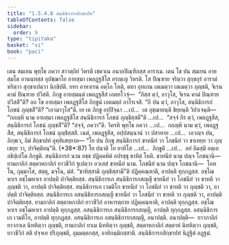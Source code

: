 ```yaml
---
title: "1.5.4.8 สนฺนิธิการกสิกฺขาปท"
tableOfContents: false
sidebar:
  order: 9
type: "tipitaka"
basket: "vi"
book: "paci"
---
```



<DynamicBreadcrumb />

<Division number="252" book="paci">

<Paragraph number="812" book="paci">
เตน สมเยน พุทฺโธ ภควา สาวตฺถิยํ วิหรติ เชตวเน อนาถปิณฺฑิกสฺส อาราเม. เตน โข ปน สมเยน อายสฺมโต อานนฺทสฺส อุปชฺฌาโย อายสฺมา เพลฏฺฐสีโส อรญฺเญ วิหรติ. โส ปิณฺฑาย จริตฺวา สุกฺขกุรํ อารามํ หริตฺวา สุกฺขาเปตฺวา นิกฺขิปติ. ยทา อาหาเรน อตฺโถ โหติ, ตทา อุทเกน เตเมตฺวา เตเมตฺวา ภุญฺชติ, จิเรน คามํ ปิณฺฑาย ปวิสติ. ภิกฺขู อายสฺมนฺตํ เพลฏฺฐสีสํ เอตทโวจุํ—  “กิสฺส ตฺวํ, อาวุโส, จิเรน คามํ ปิณฺฑาย ปวิสสี”ติ? อถ โข อายสฺมา เพลฏฺฐสีโส ภิกฺขูนํ เอตมตฺถํ อาโรเจสิ. “กึ ปน ตฺวํ, อาวุโส, สนฺนิธิการกํ โภชนํ ภุญฺชสี”ติ? “เอวมาวุโส”ติ.
</Paragraph>

<Paragraph number="813" book="paci">
เย เต ภิกฺขู อปฺปิจฺฉา …เป…  เต อุชฺฌายนฺติ ขิยฺยนฺติ วิปาเจนฺติ—  “กถญฺหิ นาม อายสฺมา เพลฏฺฐสีโส สนฺนิธิการกํ โภชนํ ภุญฺชิสฺสตี”ติ …เป…  “สจฺจํ กิร ตฺวํ, เพลฏฺฐสีส, สนฺนิธิการกํ โภชนํ ภุญฺชสี”ติ? “สจฺจํ, ภควา”ติ. วิครหิ พุทฺโธ ภควา …เป…  กถญฺหิ นาม ตฺวํ, เพลฏฺฐสีส, สนฺนิธิการกํ โภชนํ ภุญฺชิสฺสสิ. เนตํ, เพลฏฺฐสีส, อปฺปสนฺนานํ วา ปสาทาย …เป…  เอวญฺจ ปน, ภิกฺขเว, อิมํ สิกฺขาปทํ อุทฺทิเสยฺยาถ—
</Paragraph>

</Division>
<Division number="253" book="paci">

<Paragraph number="814" book="paci">
<Emphasis>“โย ปน ภิกฺขุ สนฺนิธิการกํ ขาทนียํ วา โภชนียํ วา ขาเทยฺย วา ภุญฺเชยฺย วา, ปาจิตฺติยนฺ”</Emphasis>ติ. (*38*:<Emphasis>87</Emphasis>)
</Paragraph>

</Division>
<Division number="254" book="paci">

<Paragraph number="815" book="paci">
<Emphasis>โย ปนา</Emphasis>ติ โย ยาทิโส …เป…  <Emphasis>ภิกฺขู</Emphasis>ติ …เป…  อยํ อิมสฺมึ อตฺเถ อธิปฺเปโต ภิกฺขูติ.
</Paragraph>

<Paragraph number="816" book="paci">
<Emphasis>สนฺนิธิการกํ</Emphasis> นาม อชฺช ปฏิคฺคหิตํ อปรชฺชุ ขาทิตํ โหติ.
</Paragraph>

<Paragraph number="817" book="paci">
<Emphasis>ขาทนียํ</Emphasis> นาม ปญฺจ โภชนานิ—  ยามกาลิกํ สตฺตาหกาลิกํ ยาวชีวิกํ ฐเปตฺวา อวเสสํ ขาทนียํ นาม.
</Paragraph>

<Paragraph number="818" book="paci">
<Emphasis>โภชนียํ</Emphasis> นาม ปญฺจ โภชนานิ—  โอทโน, กุมฺมาโส, สตฺตุ, มจฺโฉ, มํสํ.
</Paragraph>

<Paragraph number="819" book="paci">
“ขาทิสฺสามิ ภุญฺชิสฺสามี”ติ ปฏิคฺคณฺหาติ, อาปตฺติ ทุกฺกฏสฺส. อชฺโฌหาเร อชฺโฌหาเร อาปตฺติ ปาจิตฺติยสฺส.
</Paragraph>

</Division>
<Division number="255" book="paci">

<Paragraph number="820" book="paci">
สนฺนิธิการเก สนฺนิธิการกสญฺญี ขาทนียํ วา โภชนียํ วา ขาทติ วา ภุญฺชติ วา, อาปตฺติ ปาจิตฺติยสฺส. สนฺนิธิการเก เวมติโก ขาทนียํ วา โภชนียํ วา ขาทติ วา ภุญฺชติ วา, อาปตฺติ ปาจิตฺติยสฺส. สนฺนิธิการเก อสนฺนิธิการกสญฺญี ขาทนียํ วา โภชนียํ วา ขาทติ วา ภุญฺชติ วา, อาปตฺติ ปาจิตฺติยสฺส.
</Paragraph>

<Paragraph number="821" book="paci">
ยามกาลิกํ สตฺตาหกาลิกํ ยาวชีวิกํ อาหารตฺถาย ปฏิคฺคณฺหาติ, อาปตฺติ ทุกฺกฏสฺส. อชฺโฌหาเร อชฺโฌหาเร อาปตฺติ ทุกฺกฏสฺส. อสนฺนิธิการเก สนฺนิธิการกสญฺญี, อาปตฺติ ทุกฺกฏสฺส. อสนฺนิธิการเก เวมติโก, อาปตฺติ ทุกฺกฏสฺส. อสนฺนิธิการเก อสนฺนิธิการกสญฺญี, อนาปตฺติ.
</Paragraph>

</Division>
<Division number="256" book="paci">

<Paragraph number="822" book="paci">
อนาปตฺติ—  ยาวกาลิกํ ยาวกาเล นิทหิตฺวา ภุญฺชติ, ยามกาลิกํ ยาเม นิทหิตฺวา ภุญฺชติ, สตฺตาหกาลิกํ สตฺตาหํ นิทหิตฺวา ภุญฺชติ, ยาวชีวิกํ สติ ปจฺจเย ปริภุญฺชติ, อุมฺมตฺตกสฺส, อาทิกมฺมิกสฺสาติ.

</Paragraph>
</Division>

<Paragraph number="823" type="center" book="paci">
สนฺนิธิการกสิกฺขาปทํ นิฏฺฐิตํ อฏฺฐมํ.
</Paragraph>